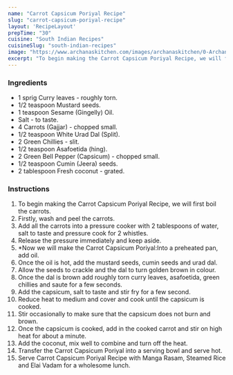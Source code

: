 ---
name: "Carrot Capsicum Poriyal Recipe"
slug: "carrot-capsicum-poriyal-recipe"
layout: 'RecipeLayout'
prepTime: "30"
cuisine: "South Indian Recipes"
cuisineSlug: "south-indian-recipes"
image: "https://www.archanaskitchen.com/images/archanaskitchen/0-Archanas-Kitchen-Recipes/2019/Carrot_Capsicum_Poriyal_Video_recipe_Ayurvedic_Recipe_4_1_1600.jpg"
excerpt: "To begin making the Carrot Capsicum Poriyal Recipe, we will first boil the carrots"
---

### Ingredients

- 1 sprig Curry leaves - roughly torn.
- 1/2 teaspoon Mustard seeds.
- 1 teaspoon Sesame (Gingelly) Oil.
- Salt - to taste.
- 4 Carrots (Gajjar) - chopped small.
- 1/2 teaspoon White Urad Dal (Split).
- 2 Green Chillies - slit.
- 1/2 teaspoon Asafoetida (hing).
- 2 Green Bell Pepper (Capsicum) - chopped small.
- 1/2 teaspoon Cumin (Jeera) seeds.
- 2 tablespoon Fresh coconut - grated.

### Instructions

1. To begin making the Carrot Capsicum Poriyal Recipe, we will first boil the carrots.
1. Firstly, wash and peel the carrots.
1. Add all the carrots into a pressure cooker with 2 tablespoons of water, salt to taste and pressure cook for 2 whistles.
1. Release the pressure immediately and keep aside.
1. *Now we will make the Carrot Capsicum Poriyal:Into a preheated pan, add oil.
1. Once the oil is hot, add the mustard seeds, cumin seeds and urad dal.
1. Allow the seeds to crackle and the dal to turn golden brown in colour.
1. Once the dal is brown add roughly torn curry leaves, asafoetida, green chillies and saute for a few seconds.
1. Add the capsicum, salt to taste and stir fry for a few second.
1. Reduce heat to medium and cover and cook until the capsicum is cooked.
1. Stir occasionally to make sure that the capsicum does not burn and brown.
1. Once the capsicum is cooked, add in the cooked carrot and stir on high heat for about a minute.
1. Add the coconut, mix well to combine and turn off the heat.
1. Transfer the Carrot Capsicum Poriyal into a serving bowl and serve hot.
1. Serve Carrot Capsicum Poriyal Recipe with Manga Rasam, Steamed Rice and Elai Vadam for a wholesome lunch.
